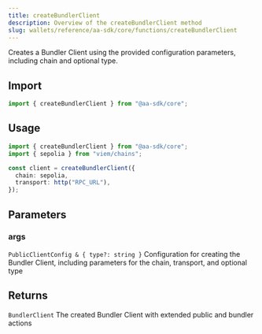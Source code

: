 ```yaml
---
title: createBundlerClient
description: Overview of the createBundlerClient method
slug: wallets/reference/aa-sdk/core/functions/createBundlerClient
---
```


Creates a Bundler Client using the provided configuration parameters, including chain and optional type.

## Import

```ts
import { createBundlerClient } from "@aa-sdk/core";
```

## Usage

```ts
import { createBundlerClient } from "@aa-sdk/core";
import { sepolia } from "viem/chains";

const client = createBundlerClient({
  chain: sepolia,
  transport: http("RPC_URL"),
});
```

## Parameters

### args

`PublicClientConfig & { type?: string }`
Configuration for creating the Bundler Client, including parameters for the chain, transport, and optional type

## Returns

`BundlerClient`
The created Bundler Client with extended public and bundler actions
